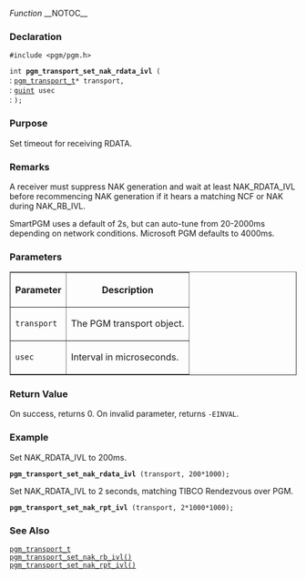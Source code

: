 ﻿''Function''
__NOTOC__
=== Declaration ===
<tt>#include <pgm/pgm.h></tt>

<tt>int '''pgm_transport_set_nak_rdata_ivl''' (</tt><br>
: <tt>[[OpenPGM C Reference/pgm_transport_t|pgm_transport_t]]*     transport,</tt><br>
: <tt>[http://library.gnome.org/devel/glib/stable/glib-Basic-Types.html#guint guint]                     usec</tt><br>
: <tt>);</tt>

=== Purpose ===
Set timeout for receiving RDATA.

=== Remarks ===
A receiver must suppress NAK generation and wait at least NAK_RDATA_IVL before recommencing NAK generation if it hears a matching NCF or NAK during NAK_RB_IVL.

SmartPGM uses a default of 2s, but can auto-tune from 20-2000ms depending on network conditions.  Microsoft PGM defaults to 4000ms.

=== Parameters ===
<table border="1" cellpadding="5" cellspacing="0">
<tr>
<th>Parameter</th>
<th>Description</th>
</tr>
<tr>
<td><tt>transport</tt></td>
<td>The PGM transport object.</td>
</tr><tr>
<td><tt>usec</tt></td>
<td>Interval in microseconds.</td>
</tr>
</table>


=== Return Value ===
On success, returns 0.  On invalid parameter, returns <tt>-EINVAL</tt>.

=== Example ===
Set NAK_RDATA_IVL to 200ms.

 '''pgm_transport_set_nak_rdata_ivl''' (transport, 200*1000);

Set NAK_RDATA_IVL to 2 seconds, matching TIBCO Rendezvous over PGM.

 '''pgm_transport_set_nak_rpt_ivl''' (transport, 2*1000*1000);

=== See Also ===
<tt>[[OpenPGM C Reference/pgm_transport_t|pgm_transport_t]]</tt><br>
<tt>[[OpenPGM C Reference/pgm_transport_set_nak_rb_ivl()|pgm_transport_set_nak_rb_ivl()]]</tt><br>
<tt>[[OpenPGM C Reference/pgm_transport_set_nak_rpt_ivl()|pgm_transport_set_nak_rpt_ivl()]]</tt>


